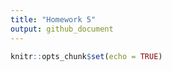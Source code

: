 ```yaml
---
title: "Homework 5"
output: github_document
---
```


```r
knitr::opts_chunk$set(echo = TRUE)
```

